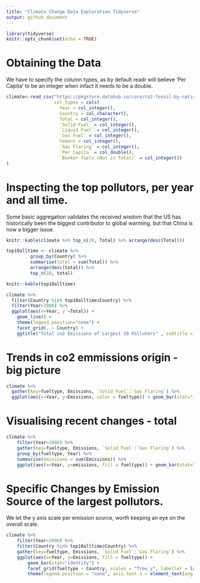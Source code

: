 ```yaml
---
title: "Climate Change Data Exploration Tidyverse"
output: github_document
---
```


```r
library(tidyverse)
knitr::opts_chunk$set(echo = TRUE)
```

# Obtaining the Data
We have to specify the column types, as by default readr will believe 'Per Capita' to be an integer when infact it needs to be a double. 

```r
climate<-read_csv("https://pkgstore.datahub.io/core/co2-fossil-by-nation/fossil-fuel-co2-emissions-by-nation_csv/data/0f04181960a0a896ebaf6d8afb0b71a6/fossil-fuel-co2-emissions-by-nation_csv.csv",
                  col_types = cols(
                    Year = col_integer(),
                    Country = col_character(),
                    Total = col_integer(),
                    `Solid Fuel` = col_integer(),
                    `Liquid Fuel` = col_integer(),
                    `Gas Fuel` = col_integer(),
                    Cement = col_integer(),
                    `Gas Flaring` = col_integer(),
                    `Per Capita` = col_double(),
                    `Bunker fuels (Not in Total)` = col_integer())
)
```

# Inspecting the top pollutors, per year and all time.
Some basic aggregation validates the received wisdom that the US has historically been the biggest contributor to global warming, but that China is now a bigger issue.
```r

knitr::kable(climate %>% top_n(20, Total) %>% arrange(desc(Total)))

top10alltime <- climate %>% 
         group_by(Country) %>%
         summarise(total = sum(Total)) %>%
         arrange(desc(total)) %>% 
         top_n(10, total)

knitr::kable(top10alltime)

```

```r
climate %>% 
  filter(Country %in% top10alltime$Country) %>%
  filter(Year>2000) %>%
  ggplot(aes(x=Year, y =Total)) +
    geom_line() +
    theme(legend.position="none") +
    facet_grid(. ~ Country) +
    ggtitle("Total co2 Emissions of Largest 10 Polluters" , subtitle = "2000-2014")
```

# Trends in co2 emmissions origin - big picture
```r
climate %>% 
  gather(key=fueltype, Emissions, `Solid Fuel`:`Gas Flaring`) %>% 
  ggplot(aes(x=Year, y=Emissions, color = fueltype)) + geom_bar(stat="identity")

```

# Visualising recent changes - total
```r
climate %>% 
    filter(Year>2000) %>%
    gather(key=fueltype, Emissions, `Solid Fuel`:`Gas Flaring`) %>% 
    group_by(fueltype, Year) %>%
    summarise(emissions = sum(Emissions)) %>%
    ggplot(aes(x=Year, y=emissions, fill = fueltype)) + geom_bar(stat="identity") + facet_grid(fueltype ~ ., scales = "free_y")

```

# Specific Changes by Emission Source of the largest pollutors.
We let the y axis scale per emission source, worth keeping an eye on the overall scale.
```r
climate %>% 
    filter(Year>2000) %>%
    filter(Country %in% top10alltime$Country) %>%
    gather(key=fueltype, Emissions, `Solid Fuel`:`Gas Flaring`) %>% 
    ggplot(aes(x=Year, y=Emissions, fill = fueltype)) +
        geom_bar(stat="identity") + 
        facet_grid(fueltype ~ Country, scales = "free_y", labeller = label_wrap_gen(10)) +
        theme(legend.position = "none", axis.text.x = element_text(angle = 90))
```